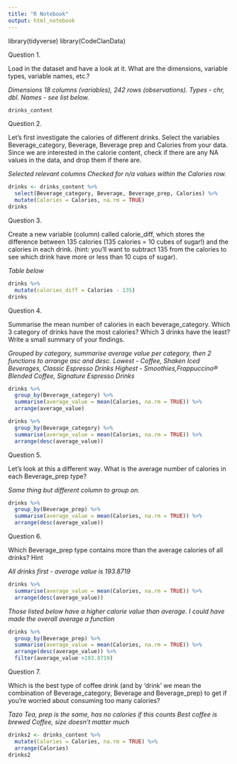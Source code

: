 ```yaml
---
title: "R Notebook"
output: html_notebook
---
```


library(tidyverse)
library(CodeClanData)

Question 1.

Load in the dataset and have a look at it. What are the dimensions, variable types, variable names, etc.?

_Dimensions 18 columns (variables), 242 rows (observations). Types - chr, dbl. Names - see list below._

```r
drinks_content
```


Question 2.

Let’s first investigate the calories of different drinks. Select the variables Beverage_category, Beverage, Beverage prep and Calories from your data. Since we are interested in the calorie content, check if there are any NA values in the data, and drop them if there are.

_Selected relevant columns_
_Checked for n/a values within the Calories row._

```r
drinks <- drinks_content %>% 
  select(Beverage_category, Beverage, Beverage_prep, Calories) %>% 
  mutate(Calories = Calories, na.rm = TRUE)
drinks
```





Question 3.

Create a new variable (column) called calorie_diff, which stores the difference between 135 calories (135 calories = 10 cubes of sugar!) and the calories in each drink. (hint: you’ll want to subtract 135 from the calories to see which drink have more or less than 10 cups of sugar).

_Table below_

```r
drinks %>% 
  mutate(calories_diff = Calories - 135)
drinks
```




Question 4.

Summarise the mean number of calories in each beverage_category. Which 3 category of drinks have the most calories? Which 3 drinks have the least? Write a small summary of your findings.

_Grouped by category, summarise average value per category, then 2 functions to arrange asc and desc._
_Lowest - Coffee, Shaken Iced Beverages, Classic Espresso Drinks_
_Highest - Smoothies,Frappuccino® Blended Coffee, Signature Espresso Drinks_


```r
drinks %>% 
  group_by(Beverage_category) %>% 
  summarise(average_value = mean(Calories, na.rm = TRUE)) %>% 
  arrange(average_value)
```
```r
drinks %>% 
  group_by(Beverage_category) %>% 
  summarise(average_value = mean(Calories, na.rm = TRUE)) %>% 
  arrange(desc(average_value))
```


Question 5.

Let’s look at this a different way. What is the average number of calories in each Beverage_prep type?

_Same thing but different column to group on._

```r
drinks %>% 
  group_by(Beverage_prep) %>% 
  summarise(average_value = mean(Calories, na.rm = TRUE)) %>% 
  arrange(desc(average_value))
```



Question 6.

Which Beverage_prep type contains more than the average calories of all drinks?
Hint

_All drinks first - average value is 193.8719_
```r
drinks %>% 
  summarise(average_value = mean(Calories, na.rm = TRUE)) %>% 
  arrange(desc(average_value))
```
_Those listed below have a higher calorie value than average._
_I could have made the overall average a function_

```r
drinks %>% 
  group_by(Beverage_prep) %>% 
  summarise(average_value = mean(Calories, na.rm = TRUE)) %>% 
  arrange(desc(average_value)) %>% 
  filter(average_value >193.8719)
```


Question 7.

Which is the best type of coffee drink (and by ‘drink’ we mean the combination of Beverage_category, Beverage and Beverage_prep) to get if you’re worried about consuming too many calories?

_Tazo Tea, prep is the same, has no calories if this counts_
_Best coffee is brewed Coffee, size doesn't matter much_

```r
drinks2 <- drinks_content %>% 
  mutate(Calories = Calories, na.rm = TRUE) %>% 
  arrange(Calories)
drinks2
```


